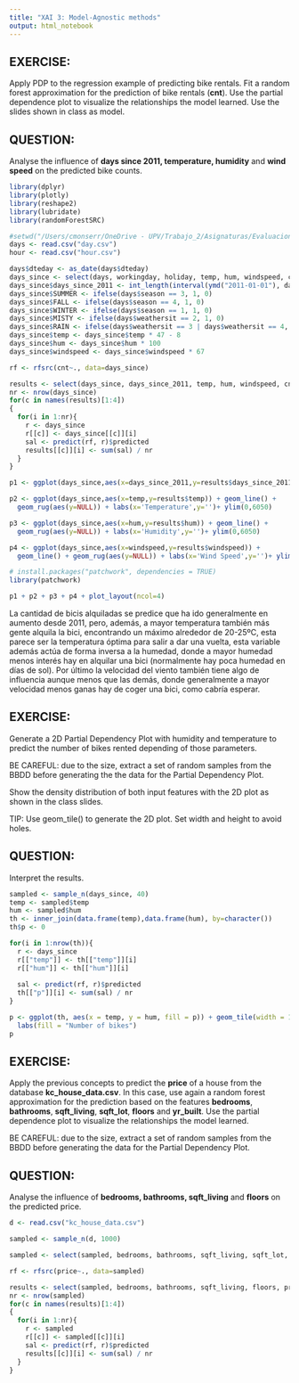 ```yaml
---
title: "XAI 3: Model-Agnostic methods"
output: html_notebook
---
```


## EXERCISE:

Apply PDP to the regression example of predicting bike rentals. Fit a random forest approximation for the prediction of bike rentals (**cnt**). Use the partial dependence plot to visualize the relationships the model learned. Use the slides shown in class as model.  

## QUESTION:

Analyse the influence of **days since 2011, temperature, humidity** and **wind speed** on the predicted bike counts.


```r
library(dplyr)
library(plotly)
library(reshape2)
library(lubridate)
library(randomForestSRC)

#setwd("/Users/cmonserr/OneDrive - UPV/Trabajo_2/Asignaturas/Evaluacion de modelos/Practicas/Practica 3/Bike-Sharing-Dataset")
days <- read.csv("day.csv")
hour <- read.csv("hour.csv")

days$dteday <- as_date(days$dteday)
days_since <- select(days, workingday, holiday, temp, hum, windspeed, cnt)
days_since$days_since_2011 <- int_length(interval(ymd("2011-01-01"), days$dteday)) / (3600*24)
days_since$SUMMER <- ifelse(days$season == 3, 1, 0)
days_since$FALL <- ifelse(days$season == 4, 1, 0)
days_since$WINTER <- ifelse(days$season == 1, 1, 0)
days_since$MISTY <- ifelse(days$weathersit == 2, 1, 0)
days_since$RAIN <- ifelse(days$weathersit == 3 | days$weathersit == 4, 1, 0)
days_since$temp <- days_since$temp * 47 - 8
days_since$hum <- days_since$hum * 100
days_since$windspeed <- days_since$windspeed * 67

rf <- rfsrc(cnt~., data=days_since)

results <- select(days_since, days_since_2011, temp, hum, windspeed, cnt)
nr <- nrow(days_since)
for(c in names(results)[1:4])
{
  for(i in 1:nr){
    r <- days_since
    r[[c]] <- days_since[[c]][i]
    sal <- predict(rf, r)$predicted
    results[[c]][i] <- sum(sal) / nr
  }
}


```

```r

p1 <- ggplot(days_since,aes(x=days_since_2011,y=results$days_since_2011)) + geom_line() + geom_rug(aes(y=NULL)) + labs(x='Days since 2011',y='Prediction') + ylim(0,6050)

p2 <- ggplot(days_since,aes(x=temp,y=results$temp)) + geom_line() +
  geom_rug(aes(y=NULL)) + labs(x='Temperature',y='')+ ylim(0,6050)

p3 <- ggplot(days_since,aes(x=hum,y=results$hum)) + geom_line() +
  geom_rug(aes(y=NULL)) + labs(x='Humidity',y='')+ ylim(0,6050)

p4 <- ggplot(days_since,aes(x=windspeed,y=results$windspeed)) + 
  geom_line() + geom_rug(aes(y=NULL)) + labs(x='Wind Speed',y='')+ ylim(0,6050)

# install.packages("patchwork", dependencies = TRUE)
library(patchwork)

p1 + p2 + p3 + p4 + plot_layout(ncol=4)

```
La cantidad de bicis alquiladas se predice que ha ido generalmente en aumento desde 2011, pero, además, a mayor temperatura también más gente alquila la bici, encontrando un máximo alrededor de 20-25ºC, esta parece ser la temperatura óptima para salir a dar una vuelta, esta variable además actúa de forma inversa a la humedad, donde a mayor humedad menos interés hay en alquilar una bici (normalmente hay poca humedad en días de sol). Por último la velocidad del viento también tiene algo de influencia aunque menos que las demás, donde generalmente a mayor velocidad menos ganas hay de coger una bici, como cabría esperar.

## EXERCISE:

Generate a 2D Partial Dependency Plot with humidity and temperature to predict the number of bikes rented depending of those parameters.

BE CAREFUL: due to the size, extract a set of random samples from the BBDD before generating the the data for the Partial Dependency Plot. 

Show the density distribution of both input features with the 2D plot as shown in the class slides. 

TIP: Use geom_tile() to generate the 2D plot. Set width and height to avoid holes. 

## QUESTION:

Interpret the results.


```r

sampled <- sample_n(days_since, 40)
temp <- sampled$temp
hum <- sampled$hum
th <- inner_join(data.frame(temp),data.frame(hum), by=character())
th$p <- 0

for(i in 1:nrow(th)){
  r <- days_since
  r[["temp"]] <- th[["temp"]][i]
  r[["hum"]] <- th[["hum"]][i]
  
  sal <- predict(rf, r)$predicted
  th[["p"]][i] <- sum(sal) / nr
}

```

```r
p <- ggplot(th, aes(x = temp, y = hum, fill = p)) + geom_tile(width = 10, height = 15) + geom_rug(alpha = 0.01) +
  labs(fill = "Number of bikes")
p
```


## EXERCISE:

Apply the previous concepts to predict the **price** of a house from the database **kc_house_data.csv**. In this case, use again a random forest approximation for the prediction based on the features **bedrooms**, **bathrooms**, **sqft_living**, **sqft_lot**, **floors** and **yr_built**. 
Use the partial dependence plot to visualize the relationships the model learned.

BE CAREFUL: due to the size, extract a set of random samples from the BBDD before generating the data for the Partial Dependency Plot. 

## QUESTION:

Analyse the influence of **bedrooms, bathrooms, sqft_living** and **floors** on the predicted price.


```r

d <- read.csv("kc_house_data.csv")

sampled <- sample_n(d, 1000)

sampled <- select(sampled, bedrooms, bathrooms, sqft_living, sqft_lot, floors, yr_built, price)

rf <- rfsrc(price~., data=sampled)

results <- select(sampled, bedrooms, bathrooms, sqft_living, floors, price)
nr <- nrow(sampled)
for(c in names(results)[1:4])
{
  for(i in 1:nr){
    r <- sampled
    r[[c]] <- sampled[[c]][i]
    sal <- predict(rf, r)$predicted
    results[[c]][i] <- sum(sal) / nr
  }
}

```

```r

```

